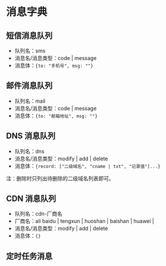 # 消息字典

## 短信消息队列

- 队列名：sms
- 消息名/消息类型：code | message
- 消息体：`{to: "手机号", msg: ""}`

## 邮件消息队列

- 队列名：mail
- 消息名/消息类型：code | message
- 消息体：`{to: "邮箱地址", msg: ""}`

## DNS 消息队列

- 队列名：dns
- 消息名/消息类型：modify | add | delete
- 消息体：`{record: ["二级域名", "cname | txt", "记录值"]...}`

注：删除时只列出待删除的二级域名列表即可。

## CDN 消息队列

- 队列名：cdn-厂商名
- 厂商名：ali baidu | tengxun | huoshan | baishan | huawei | 
- 消息名/消息类型：modify | add | delete
- 消息体：`{}`

## 定时任务消息